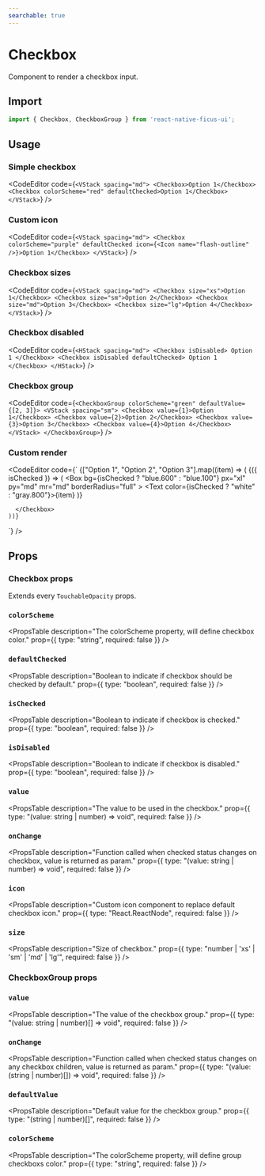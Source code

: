```yaml
---
searchable: true
---
```



# Checkbox

Component to render a checkbox input.

## Import

```js
import { Checkbox, CheckboxGroup } from 'react-native-ficus-ui';
```

## Usage

### Simple checkbox

<CodeEditor code={`<VStack spacing="md">
  <Checkbox>Option 1</Checkbox>
  <Checkbox colorScheme="red" defaultChecked>Option 1</Checkbox>
</VStack>`} />

### Custom icon

<CodeEditor code={`<VStack spacing="md">
  <Checkbox colorScheme="purple" defaultChecked icon={<Icon name="flash-outline" />}>Option 1</Checkbox>
</VStack>`} />

### Checkbox sizes

<CodeEditor code={`<VStack spacing="md">
  <Checkbox size="xs">Option 1</Checkbox>
  <Checkbox size="sm">Option 2</Checkbox>
  <Checkbox size="md">Option 3</Checkbox>
  <Checkbox size="lg">Option 4</Checkbox>
</VStack>`} />

### Checkbox disabled

<CodeEditor code={`<HStack spacing="md">
  <Checkbox isDisabled>
    Option 1
  </Checkbox>
  <Checkbox isDisabled defaultChecked>
    Option 1
  </Checkbox>
</HStack>`} />

### Checkbox group

<CodeEditor code={`<CheckboxGroup colorScheme="green" defaultValue={[2, 3]}>
  <VStack spacing="sm">
    <Checkbox value={1}>Option 1</Checkbox>
    <Checkbox value={2}>Option 2</Checkbox>
    <Checkbox value={3}>Option 3</Checkbox>
    <Checkbox value={4}>Option 4</Checkbox>
  </VStack>
</CheckboxGroup>`} />

### Custom render

<CodeEditor code={`<CheckboxGroup flexDirection="row">
  <HStack spacing="sm">
    {["Option 1", "Option 2", "Option 3"].map((item) => (
      <Checkbox value={item}>
        {({ isChecked }) => (
          <Box
            bg={isChecked ? "blue.600" : "blue.100"}
            px="xl"
            py="md"
            mr="md"
            borderRadius="full"
          >
            <Text color={isChecked ? "white" : "gray.800"}>{item}</Text>
          </Box>
        )}

      </Checkbox>
    ))}
  </HStack>
</CheckboxGroup>`} />

## Props

### Checkbox props

Extends every `TouchableOpacity` props.

### `colorScheme`
<PropsTable
  description="The colorScheme property, will define checkbox color."
  prop={{ type: "string", required: false }}
/>

### `defaultChecked`
<PropsTable
  description="Boolean to indicate if checkbox should be checked by default."
  prop={{ type: "boolean", required: false }}
/>

### `isChecked`
<PropsTable
  description="Boolean to indicate if checkbox is checked."
  prop={{ type: "boolean", required: false }}
/>

### `isDisabled`
<PropsTable
  description="Boolean to indicate if checkbox is disabled."
  prop={{ type: "boolean", required: false }}
/>

### `value`
<PropsTable
  description="The value to be used in the checkbox."
  prop={{ type: "(value: string | number) => void", required: false }}
/>

### `onChange`
<PropsTable
  description="Function called when checked status changes on checkbox, value is returned as param."
  prop={{ type: "(value: string | number) => void", required: false }}
/>

### `icon`
<PropsTable
  description="Custom icon component to replace default checkbox icon."
  prop={{ type: "React.ReactNode", required: false }}
/>

### `size`
<PropsTable
  description="Size of checkbox."
  prop={{ type: "number | 'xs' | 'sm' | 'md' | 'lg'", required: false }}
/>

### CheckboxGroup props

### `value`
<PropsTable
  description="The value of the checkbox group."
  prop={{ type: "(value: string | number)[] => void", required: false }}
/>

### `onChange`
<PropsTable
  description="Function called when checked status changes on any checkbox children, value is returned as param."
  prop={{ type: "(value: (string | number)[]) => void", required: false }}
/>

### `defaultValue`

<PropsTable
  description="Default value for the checkbox group."
  prop={{ type: "(string | number)[]", required: false }}
/>

### `colorScheme`

<PropsTable
  description="The colorScheme property, will define group checkboxs color."
  prop={{ type: "string", required: false }}
/>
